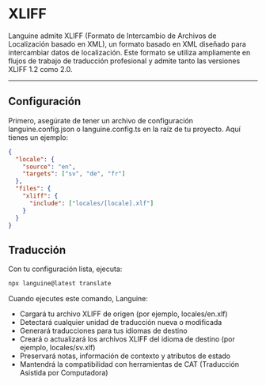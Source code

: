 # XLIFF

Languine admite XLIFF (Formato de Intercambio de Archivos de Localización basado en XML), un formato basado en XML diseñado para intercambiar datos de localización. Este formato se utiliza ampliamente en flujos de trabajo de traducción profesional y admite tanto las versiones XLIFF 1.2 como 2.0.

---

## Configuración

Primero, asegúrate de tener un archivo de configuración languine.config.json o languine.config.ts en la raíz de tu proyecto. Aquí tienes un ejemplo:

```json
{
  "locale": {
    "source": "en",
    "targets": ["sv", "de", "fr"]
  },
  "files": {
    "xliff": {
      "include": ["locales/[locale].xlf"]
    }
  }
}
```

## Traducción

Con tu configuración lista, ejecuta:

```bash
npx languine@latest translate
```

Cuando ejecutes este comando, Languine:

- Cargará tu archivo XLIFF de origen (por ejemplo, locales/en.xlf)
- Detectará cualquier unidad de traducción nueva o modificada
- Generará traducciones para tus idiomas de destino
- Creará o actualizará los archivos XLIFF del idioma de destino (por ejemplo, locales/sv.xlf)
- Preservará notas, información de contexto y atributos de estado
- Mantendrá la compatibilidad con herramientas de CAT (Traducción Asistida por Computadora)
